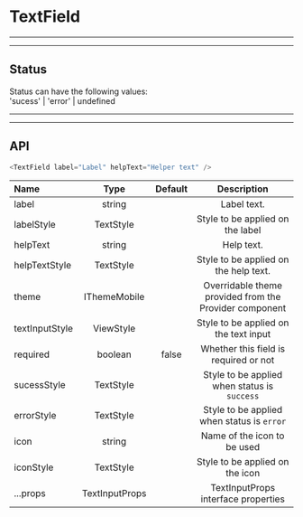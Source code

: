 
# TextField

***
***
## Status

<Preview>
  <Provider theme={themes.natura.light}>
    <div style={{ padding: '20px'}}>
      <div style={{ margin: '0 0 10px' }}>
        <Typography variant="h5">Status can have the following values: </Typography>
      </div>
      <div style={{ margin: '0 0 10px' }}>
        <Typography>'sucess' | 'error' | undefined</Typography>
      </div>
    </div>
  </Provider>
</Preview>

***
***
## API

```js highlight-line="2"
<TextField label="Label" helpText="Helper text" />
```

| Name                      | Type                                            | Default                       | Description
| :--                       | :-:                                             | :-:                           | :-:                       |
| label                     | string                                          |                               | Label text.
| labelStyle                | TextStyle                                       |                               | Style to be applied on the label
| helpText                  | string                                          |                               | Help text.
| helpTextStyle             | TextStyle                                       |                               | Style to be applied on the help text.
| theme                     | IThemeMobile                                    |                               | Overridable theme provided from the Provider component
| textInputStyle            | ViewStyle                                       |                               | Style to be applied on the text input
| required                  | boolean                                         | false                         | Whether this field is required or not
| sucessStyle               | TextStyle                                       |                               | Style to be applied when status is `success`
| errorStyle                | TextStyle                                       |                               | Style to be applied when status is `error`
| icon                      | string                                          |                               | Name of the icon to be used
| iconStyle                 | TextStyle                                       |                               | Style to be applied on the icon
| ...props                  | TextInputProps                                  |                               | TextInputProps interface properties
